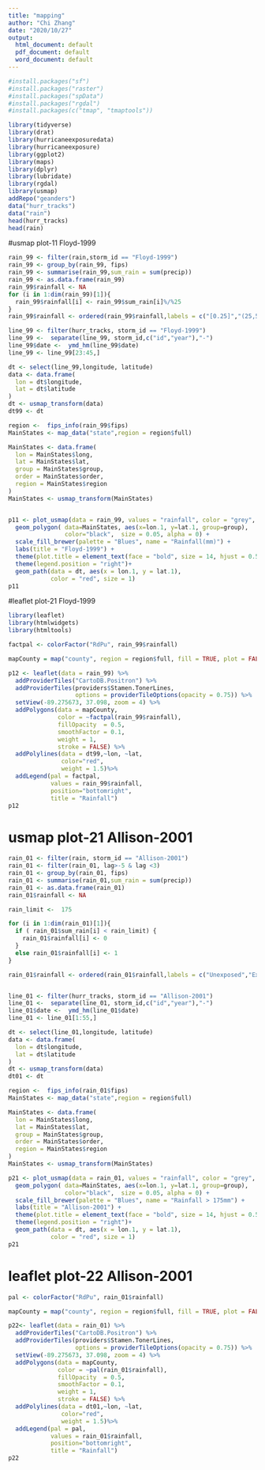 ---
title: "mapping"
author: "Chi Zhang"
date: "2020/10/27"
output:
  html_document: default
  pdf_document: default
  word_document: default
---

```{r setup, include=FALSE}
#install.packages("sf")
#install.packages("raster")
#install.packages("spData")
#install.packages("rgdal")
#install.packages(c("tmap", "tmaptools"))

library(tidyverse)
library(drat)
library(hurricaneexposuredata)
library(hurricaneexposure)
library(ggplot2)
library(maps) 
library(dplyr)
library(lubridate)
library(rgdal)
library(usmap)
addRepo("geanders")
data("hurr_tracks")
data("rain")
head(hurr_tracks)
head(rain)
```

#usmap plot-11 Floyd-1999
```{r}

rain_99 <- filter(rain,storm_id == "Floyd-1999")
rain_99 <- group_by(rain_99, fips)
rain_99 <- summarise(rain_99,sum_rain = sum(precip))
rain_99 <- as.data.frame(rain_99)
rain_99$rainfall <- NA
for (i in 1:dim(rain_99)[1]){
  rain_99$rainfall[i] <- rain_99$sum_rain[i]%/%25
}
rain_99$rainfall <- ordered(rain_99$rainfall,labels = c("[0.25]","(25,50]","(50,75]", "(75,100)","(100,125]","(125,150]","(150,175]","(175,200)","(200,222]"))

line_99 <- filter(hurr_tracks, storm_id == "Floyd-1999")
line_99 <-  separate(line_99, storm_id,c("id","year"),"-")
line_99$date <-  ymd_hm(line_99$date)
line_99 <- line_99[23:45,]

dt <- select(line_99,longitude, latitude)
data <- data.frame(
  lon = dt$longitude,
  lat = dt$latitude
)
dt <- usmap_transform(data)
dt99 <- dt

region <-  fips_info(rain_99$fips)
MainStates <- map_data("state",region = region$full)

MainStates <- data.frame(
  lon = MainStates$long,
  lat = MainStates$lat,
  group = MainStates$group,
  order = MainStates$order,
  region = MainStates$region
)
MainStates <- usmap_transform(MainStates)


p11 <- plot_usmap(data = rain_99, values = "rainfall", color = "grey", include = rain_99$fips) +
  geom_polygon( data=MainStates, aes(x=lon.1, y=lat.1, group=group),
                color="black",  size = 0.05, alpha = 0) +
  scale_fill_brewer(palette = "Blues", name = "Rainfall(mm)") +
  labs(title = "Floyd-1999") +
  theme(plot.title = element_text(face = "bold", size = 14, hjust = 0.5)) +
  theme(legend.position = "right")+
  geom_path(data = dt, aes(x = lon.1, y = lat.1),
            color = "red", size = 1)
p11
```

#leaflet plot-21 Floyd-1999
```{r}

library(leaflet)
library(htmlwidgets)
library(htmltools)

factpal <- colorFactor("RdPu", rain_99$rainfall)

mapCounty = map("county", region = region$full, fill = TRUE, plot = FALSE)

p12 <- leaflet(data = rain_99) %>% 
  addProviderTiles("CartoDB.Positron") %>%
  addProviderTiles(providers$Stamen.TonerLines,
                   options = providerTileOptions(opacity = 0.75)) %>%
  setView(-89.275673, 37.098, zoom = 4) %>%
  addPolygons(data = mapCounty,
              color = ~factpal(rain_99$rainfall), 
              fillOpacity  = 0.5, 
              smoothFactor = 0.1,
              weight = 1,
              stroke = FALSE) %>%
  addPolylines(data = dt99,~lon, ~lat, 
               color="red",
               weight = 1.5)%>%
  addLegend(pal = factpal,
            values = rain_99$rainfall,
            position="bottomright",
            title = "Rainfall")
p12
```



# usmap plot-21 Allison-2001
```{r}
rain_01 <- filter(rain, storm_id == "Allison-2001")
rain_01 <- filter(rain_01, lag>-5 & lag <3)
rain_01 <- group_by(rain_01, fips)
rain_01 <- summarise(rain_01,sum_rain = sum(precip))
rain_01 <- as.data.frame(rain_01)
rain_01$rainfall <- NA

rain_limit <-  175

for (i in 1:dim(rain_01)[1]){
  if ( rain_01$sum_rain[i] < rain_limit) {
    rain_01$rainfall[i] <- 0
  }
  else rain_01$rainfall[i] <- 1
}

rain_01$rainfall <- ordered(rain_01$rainfall,labels = c("Unexposed","Exposed"))


line_01 <- filter(hurr_tracks, storm_id == "Allison-2001")
line_01 <-  separate(line_01, storm_id,c("id","year"),"-")
line_01$date <-  ymd_hm(line_01$date)
line_01 <- line_01[1:55,]

dt <- select(line_01,longitude, latitude)
data <- data.frame(
  lon = dt$longitude,
  lat = dt$latitude
)
dt <- usmap_transform(data)
dt01 <- dt

region <-  fips_info(rain_01$fips)
MainStates <- map_data("state",region = region$full)

MainStates <- data.frame(
  lon = MainStates$long,
  lat = MainStates$lat,
  group = MainStates$group,
  order = MainStates$order,
  region = MainStates$region
)
MainStates <- usmap_transform(MainStates)

p21 <- plot_usmap(data = rain_01, values = "rainfall", color = "grey", include = rain_01$fips) +
  geom_polygon( data=MainStates, aes(x=lon.1, y=lat.1, group=group),
                color="black",  size = 0.05, alpha = 0) +
  scale_fill_brewer(palette = "Blues", name = "Rainfall > 175mm") +
  labs(title = "Allison-2001") +
  theme(plot.title = element_text(face = "bold", size = 14, hjust = 0.5)) +
  theme(legend.position = "right")+
  geom_path(data = dt, aes(x = lon.1, y = lat.1),
            color = "red", size = 1)
p21

```
# leaflet plot-22 Allison-2001
```{r}
pal <- colorFactor("RdPu", rain_01$rainfall)

mapCounty = map("county", region = region$full, fill = TRUE, plot = FALSE)

p22<- leaflet(data = rain_01) %>% 
  addProviderTiles("CartoDB.Positron") %>%
  addProviderTiles(providers$Stamen.TonerLines,
                   options = providerTileOptions(opacity = 0.75)) %>%
  setView(-89.275673, 37.098, zoom = 4) %>%
  addPolygons(data = mapCounty,
              color = ~pal(rain_01$rainfall), 
              fillOpacity  = 0.5, 
              smoothFactor = 0.1,
              weight = 1,
              stroke = FALSE) %>%
  addPolylines(data = dt01,~lon, ~lat, 
               color="red",
               weight = 1.5)%>%
  addLegend(pal = pal,
            values = rain_01$rainfall,
            position="bottomright",
            title = "Rainfall")
p22
```

